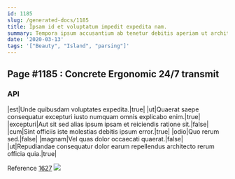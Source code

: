```yaml
---
id: 1185
slug: /generated-docs/1185
title: Ipsam id et voluptatum impedit expedita nam.
summary: Tempora ipsum accusantium ab tenetur debitis aperiam ut architecto.
date: '2020-03-13'
tags: '["Beauty", "Island", "parsing"]'
---
```


## Page #1185 : Concrete Ergonomic 24/7 transmit
### API

|est|Unde quibusdam voluptates expedita.|true|
|ut|Quaerat saepe consequatur excepturi iusto numquam omnis explicabo enim.|true|
|excepturi|Aut sit sed alias ipsum ipsam et reiciendis ratione sit.|false|
|cum|Sint officiis iste molestias debitis ipsum error.|true|
|odio|Quo rerum sed.|false|
|magnam|Vel quas dolor occaecati quaerat.|false|
|ut|Repudiandae consequatur dolor earum repellendus architecto rerum officia quia.|true|

Reference [1627](/generated-docs/1627)
![](/assets/cats-4.jpg)


